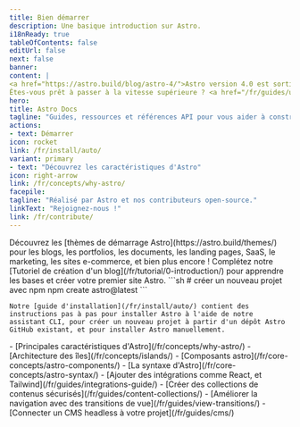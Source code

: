 ```yaml
---
title: Bien démarrer
description: Une basique introduction sur Astro.
i18nReady: true
tableOfContents: false
editUrl: false
next: false
banner:
content: |
<a href="https://astro.build/blog/astro-4/">Astro version 4.0 est sortie !</a>
Êtes-vous prêt à passer à la vitesse supérieure ? <a href="/fr/guides/upgrade-to/v4/">Lire notre guide de mise à niveau</a>.
hero:
title: Astro Docs
tagline: "Guides, ressources et références API pour vous aider à construire avec Astro."
actions:
- text: Démarrer
icon: rocket
link: /fr/install/auto/
variant: primary
- text: "Découvrez les caractéristiques d'Astro"
icon: right-arrow
link: /fr/concepts/why-astro/
facepile:
tagline: "Réalisé par Astro et nos contributeurs open-source."
linkText: "Rejoignez-nous !"
link: /fr/contribute/
---
```



<CardGrid>
  <Card title="Que construirez-vous avec Astro ?" icon="laptop">
    Découvrez les [thèmes de démarrage Astro](https://astro.build/themes/) pour les blogs, les portfolios, les documents, les landing pages, SaaS, le marketing, les sites e-commerce, et bien plus encore !
  </Card>

  <Card title="Faire une visite guidée" icon="star">
    Complétez notre [Tutoriel de création d'un blog](/fr/tutorial/0-introduction/) pour apprendre les bases et créer votre premier site Astro.
  </Card>

  <SplitCard title="Démarrer un nouveau projet" icon="rocket">
    ```sh
    # créer un nouveau projet avec npm
    npm create astro@latest
    ```

    Notre [guide d'installation](/fr/install/auto/) contient des instructions pas à pas pour installer Astro à l'aide de notre assistant CLI, pour créer un nouveau projet à partir d'un dépôt Astro GitHub existant, et pour installer Astro manuellement.
  </SplitCard>

  <ListCard title="Apprendre" icon="open-book">
    - [Principales caractéristiques d'Astro](/fr/concepts/why-astro/)
    - [Architecture des îles](/fr/concepts/islands/)
    - [Composants astro](/fr/core-concepts/astro-components/)
    - [La syntaxe d'Astro](/fr/core-concepts/astro-syntax/)
  </ListCard>

  <ListCard title="Prolonger" icon="puzzle">
    - [Ajouter des intégrations comme React, et Tailwind](/fr/guides/integrations-guide/)
    - [Créer des collections de contenus sécurisés](/fr/guides/content-collections/)
    - [Améliorer la navigation avec des transitions de vue](/fr/guides/view-transitions/)
    - [Connecter un CMS headless à votre projet](/fr/guides/cms/)
  </ListCard>
</CardGrid>

<Discord title="Vous avez une question ou souhaitez vous impliquer ?" cta="Rejoignez notre Discord"/>
